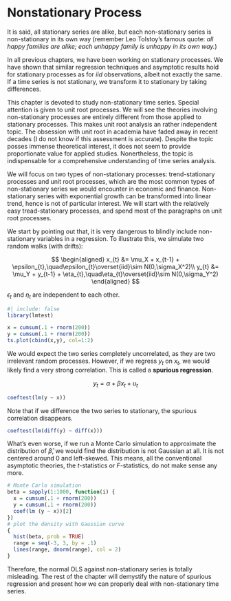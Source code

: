 # Nonstationary Process

It is said, all stationary series are alike, but each non-stationary
series is non-stationary in its own way (remember Leo Tolstoy's famous
quote: *all happy families are alike; each unhappy family is unhappy in
its own way.*)

In all previous chapters, we have been working on stationary processes.
We have shown that similar regression techniques and asymptotic results
hold for stationary processes as for $iid$ observations, albeit not
exactly the same. If a time series is not stationary, we transform it to
stationary by taking differences.

This chapter is devoted to study non-stationary time series. Special
attention is given to unit root processes. We will see the theories
involving non-stationary processes are entirely different from those
applied to stationary processes. This makes unit root analysis an rather
independent topic. The obsession with unit root in academia have faded
away in recent decades (I do not know if this assessment is accurate).
Despite the topic posses immense theoretical interest, it does not seem
to provide proportionate value for applied studies. Nonertheless, the
topic is indispensable for a comprehensive understanding of time series
analysis.

We will focus on two types of non-stationary processes: trend-stationary
processes and unit root processes, which are the most common types of
non-stationary series we would encounter in economic and finance.
Non-stationary series with exponential growth can be transformed into
linear trend, hence is not of particular interest. We will start with
the relatively easy tread-stationary processes, and spend most of the
paragraphs on unit root processes.

We start by pointing out that, it is very dangerous to blindly include
non-stationary variables in a regression. To illustrate this, we
simulate two random walks (with drifts):

$$
\begin{aligned}
x_{t} &= \mu_X + x_{t-1} + \epsilon_{t},\quad\epsilon_{t}\overset{iid}\sim N(0,\sigma_X^2)\\
y_{t} &= \mu_Y + y_{t-1} + \eta_{t},\quad\eta_{t}\overset{iid}\sim N(0,\sigma_Y^2)
\end{aligned}
$$

$\epsilon_t$ and $\eta_t$ are independent to each other.

```r
#| include: false
library(lmtest)
```

```r
x = cumsum(.1 + rnorm(200))
y = cumsum(.1 + rnorm(200))
ts.plot(cbind(x,y), col=1:2)
```

We would expect the two series completely uncorrelated, as they are two
irrelevant random processes. However, if we regress $y_t$ on $x_t$, we
would likely find a very strong correlation. This is called a **spurious
regression**.

$$
y_t = \alpha + \beta x_t + u_t
$$

```r
coeftest(lm(y ~ x))
```

Note that if we difference the two series to stationary, the spurious
correlation disappears.

```r
coeftest(lm(diff(y) ~ diff(x)))
```

What's even worse, if we run a Monte Carlo simulation to approximate the
distribution of $\hat\beta$, we would find the distribution is not
Gaussian at all. It is not centered around 0 and left-skewed. This
means, all the conventional asymptotic theories, the $t$-statistics or
$F$-statistics, do not make sense any more.

```r
# Monte Carlo simulation
beta = sapply(1:1000, function(i) {
  x = cumsum(.1 + rnorm(200))
  y = cumsum(.1 + rnorm(200))
  coef(lm (y ~ x))[2]
})
# plot the density with Gaussian curve
{
  hist(beta, prob = TRUE)
  range = seq(-3, 3, by = .1)
  lines(range, dnorm(range), col = 2)
}
```

Therefore, the normal OLS against non-stationary series is totally
misleading. The rest of the chapter will demystify the nature of
spurious regression and present how we can properly deal with
non-stationary time series.
